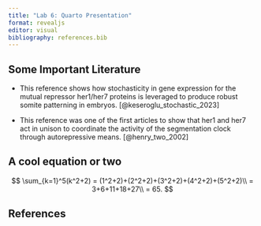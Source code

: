 ```yaml
---
title: "Lab 6: Quarto Presentation"
format: revealjs
editor: visual
bibliography: references.bib
---
```


## Some Important Literature

-   This reference shows how stochasticity in gene expression for the mutual repressor her1/her7 proteins is leveraged to produce robust somite patterning in embryos. [@keseroglu_stochastic_2023]

-   This reference was one of the first articles to show that her1 and her7 act in unison to coordinate the activity of the segmentation clock through autorepressive means. [@henry_two_2002]

## A cool equation or two

$$
\sum_{k=1}^5(k^2+2) = (1^2+2)+(2^2+2)+(3^2+2)+(4^2+2)+(5^2+2)\\ = 3+6+11+18+27\\ = 65.
$$

## References

